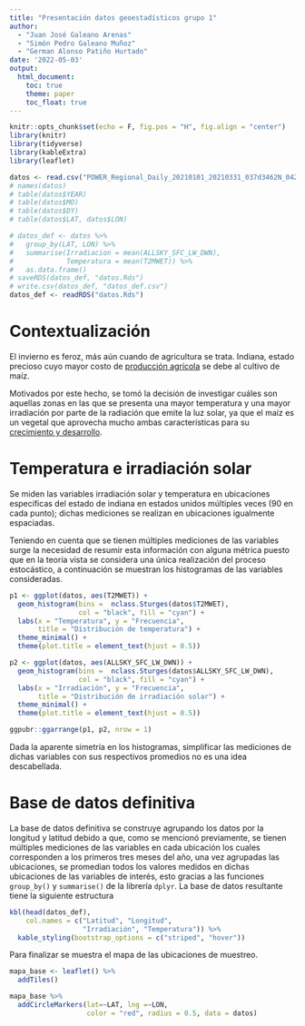 ```yaml
---
title: "Presentación datos geoestadísticos grupo 1"
author: 
  - "Juan José Galeano Arenas"
  - "Simón Pedro Galeano Muñoz"
  - "German Alonso Patiño Hurtado"
date: '2022-05-03'
output: 
  html_document:
    toc: true
    theme: paper
    toc_float: true
---
```


<style>
.html-widget {
    margin: auto;
}
</style>

```r
knitr::opts_chunk$set(echo = F, fig.pos = "H", fig.align = "center")
library(knitr)
library(tidyverse)
library(kableExtra)
library(leaflet)
```

```r
datos <- read.csv("POWER_Regional_Daily_20210101_20210331_037d3462N_042d5633N_090d7380W_087d3550W_LST.csv")
# names(datos)
# table(datos$YEAR)
# table(datos$MO)
# table(datos$DY)
# table(datos$LAT, datos$LON)

# datos_def <- datos %>% 
#   group_by(LAT, LON) %>% 
#   summarise(Irradiacion = mean(ALLSKY_SFC_LW_DWN),
#             Temperatura = mean(T2MWET)) %>% 
#   as.data.frame()
# saveRDS(datos_def, "datos.Rds")
# write.csv(datos_def, "datos_def.csv")
datos_def <- readRDS("datos.Rds")
```

# Contextualización

El invierno es feroz, más aún cuando de agricultura se trata. Indiana, estado 
precioso cuyo mayor costo de <a href="https://www.nass.usda.gov/Quick_Stats/Ag_Overview/stateOverview.php?state=INDIANA">producción agrícola</a> se debe al cultivo de maíz.

Motivados por este hecho, se tomó la decisión de investigar cuáles son
aquellas zonas en las que se presenta una mayor temperatura y una mayor
irradiación por parte de la radiación que emite la luz solar, ya que
el maíz es un vegetal que aprovecha mucho ambas características para
su <a href="https://www.pioneer.com/us/agronomy/soil_temp_corn_emergence.html#:~:text=Key%20Points,corn%20emergence%20and%20seedling%20health.">crecimiento y desarrollo</a>.

# Temperatura e irradiación solar 

Se miden las variables irradiación solar y temperatura en ubicaciones especificas del estado de indiana en estados unidos múltiples veces (90 en cada punto); dichas mediciones se realizan en ubicaciones igualmente espaciadas. 

Teniendo en cuenta que se tienen múltiples mediciones de las variables surge la necesidad de resumir esta información con alguna métrica puesto que en la teoría vista se considera una única realización del proceso estocástico, a continuación se muestran los histogramas de las variables consideradas.

```r
p1 <- ggplot(datos, aes(T2MWET)) +
  geom_histogram(bins =  nclass.Sturges(datos$T2MWET),
                 col = "black", fill = "cyan") +
  labs(x = "Temperatura", y = "Frecuencia",
       title = "Distribución de temperatura") +
  theme_minimal() +
  theme(plot.title = element_text(hjust = 0.5))

p2 <- ggplot(datos, aes(ALLSKY_SFC_LW_DWN)) +
  geom_histogram(bins =  nclass.Sturges(datos$ALLSKY_SFC_LW_DWN),
                 col = "black", fill = "cyan") +
  labs(x = "Irradiación", y = "Frecuencia",
       title = "Distribución de irradiación solar") +
  theme_minimal() +
  theme(plot.title = element_text(hjust = 0.5))

ggpubr::ggarrange(p1, p2, nrow = 1)
```   
Dada la aparente simetría en los histogramas, simplificar las mediciones de dichas variables con sus respectivos promedios no es una idea descabellada.

# Base de datos definitiva

La base de datos definitiva se construye agrupando los datos por la longitud y latitud debido a que, como se mencionó previamente, se tienen múltiples mediciones de las variables en cada ubicación los cuales corresponden a los primeros tres meses del año, una vez agrupadas las ubicaciones, se promedian todos los valores medidos en dichas ubicaciones de las variables de interés, esto gracias a las funciones `group_by()` y `summarise()` de la librería `dplyr`. La base de datos resultante tiene la siguiente estructura

```r
kbl(head(datos_def), 
    col.names = c("Latitud", "Longitud",
                  "Irradiación", "Temperatura")) %>%
  kable_styling(bootstrap_options = c("striped", "hover"))
```

Para finalizar se muestra el mapa de las ubicaciones de muestreo.

```r
mapa_base <- leaflet() %>%
  addTiles()

mapa_base %>% 
  addCircleMarkers(lat=~LAT, lng =~LON, 
                   color = "red", radius = 0.5, data = datos)
```


